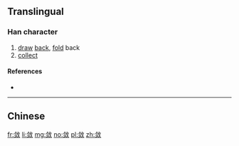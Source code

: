 {{also|斂}}
==Translingual==

===Han character===
{{Han char|rn=66|rad=攴|as=07|sn=11|four=|canj=OMOK|ids=⿰佥攵}}

# [[draw]] [[back]], [[fold]] back
# [[collect]]

====References====
* {{Han ref|kx=0472.051|hdz=21463.050|uh=655B|ud=25947}}

----

==Chinese==
{{zh-see|斂}}

[[fr:敛]]
[[li:敛]]
[[mg:敛]]
[[no:敛]]
[[pl:敛]]
[[zh:敛]]